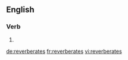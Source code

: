 ==English==

===Verb===
{{head|en|verb form}}

# {{en-third-person singular of|reverberate}}

[[de:reverberates]]
[[fr:reverberates]]
[[vi:reverberates]]